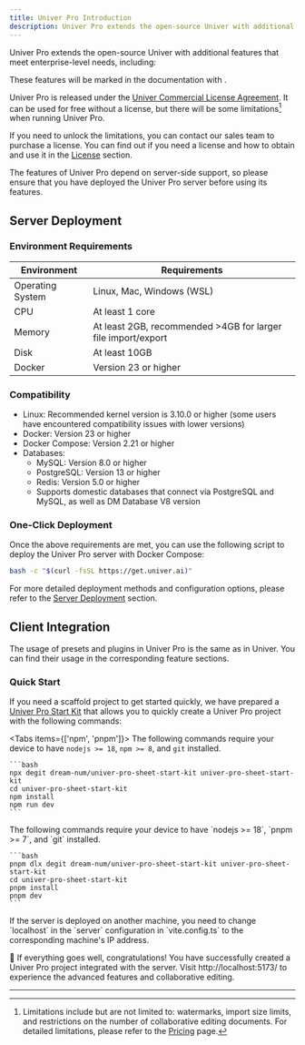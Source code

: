 ```yaml
---
title: Univer Pro Introduction
description: Univer Pro extends the open-source Univer with additional features that meet enterprise-level needs, including import/export, printing, and collaborative editing.
---
```



Univer Pro extends the open-source Univer with additional features that meet enterprise-level needs, including:

<Cards>
  <Card title="Import/Export" href="/en-US/guides/docs/features/import-export" />
  <Card title="Printing" href="/en-US/guides/docs/features/print" />
  <Card title="Collaborative Editing (including collaborative cursors and history)" href="/en-US/guides/docs/features/collaboration" />
</Cards>

These features will be marked in the documentation with <IconWrapper className="inline-block" type="pro" size="sm" icon={null} />.

Univer Pro is released under the [Univer Commercial License Agreement](https://univer.ai/en-US/license). It can be used for free without a license, but there will be some limitations[^1] when running Univer Pro.

If you need to unlock the limitations, you can contact our sales team to purchase a license. You can find out if you need a license and how to obtain and use it in the [License](/en-US/guides/docs/getting-started/pro/license) section.

<Callout type="warning">
  The features of Univer Pro depend on server-side support, so please ensure that you have deployed the Univer Pro server before using its features.
</Callout>

## Server Deployment

### Environment Requirements

| Environment | Requirements |
| ---- | ---- |
| Operating System | Linux, Mac, Windows (WSL) |
| CPU | At least 1 core |
| Memory | At least 2GB, recommended >4GB for larger file import/export |
| Disk | At least 10GB |
| Docker | Version 23 or higher |

### Compatibility

- Linux: Recommended kernel version is 3.10.0 or higher (some users have encountered compatibility issues with lower versions)
- Docker: Version 23 or higher
- Docker Compose: Version 2.21 or higher
- Databases:
  - MySQL: Version 8.0 or higher
  - PostgreSQL: Version 13 or higher
  - Redis: Version 5.0 or higher
  - Supports domestic databases that connect via PostgreSQL and MySQL, as well as DM Database V8 version

### One-Click Deployment

Once the above requirements are met, you can use the following script to deploy the Univer Pro server with Docker Compose:

```bash
bash -c "$(curl -fsSL https://get.univer.ai)"
```

For more detailed deployment methods and configuration options, please refer to the [Server Deployment](/en-US/guides/docs/getting-started/pro/server) section.

## Client Integration

The usage of presets and plugins in Univer Pro is the same as in Univer. You can find their usage in the corresponding feature sections.

### Quick Start

If you need a scaffold project to get started quickly, we have prepared a [Univer Pro Start Kit](https://github.com/dream-num/univer-pro-sheet-start-kit) that allows you to quickly create a Univer Pro project with the following commands:

<Tabs items={['npm', 'pnpm']}>
  <Tab>
    The following commands require your device to have `nodejs >= 18`, `npm >= 8`, and `git` installed.

    ```bash
    npx degit dream-num/univer-pro-sheet-start-kit univer-pro-sheet-start-kit
    cd univer-pro-sheet-start-kit
    npm install
    npm run dev
    ```
  </Tab>
  <Tab>
    The following commands require your device to have `nodejs >= 18`, `pnpm >= 7`, and `git` installed.

    ```bash
    pnpm dlx degit dream-num/univer-pro-sheet-start-kit univer-pro-sheet-start-kit
    cd univer-pro-sheet-start-kit
    pnpm install
    pnpm dev
    ```
  </Tab>
</Tabs>

<Callout>
  If the server is deployed on another machine, you need to change `localhost` in the `server` configuration in `vite.config.ts` to the corresponding machine's IP address.
</Callout>

🎉 If everything goes well, congratulations! You have successfully created a Univer Pro project integrated with the server. Visit http://localhost:5173/ to experience the advanced features and collaborative editing.

---

[^1]: Limitations include but are not limited to: watermarks, import size limits, and restrictions on the number of collaborative editing documents. For detailed limitations, please refer to the [Pricing](https://univer.ai/en-US/pricing) page.
